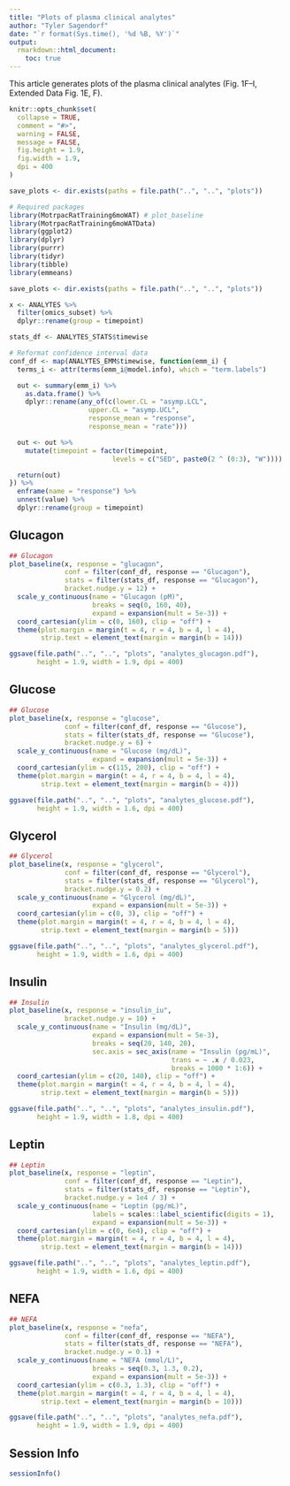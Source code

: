 ```yaml
---
title: "Plots of plasma clinical analytes"
author: "Tyler Sagendorf"
date: "`r format(Sys.time(), '%d %B, %Y')`"
output: 
  rmarkdown::html_document:
    toc: true
---
```


This article generates plots of the plasma clinical analytes (Fig. 1F--I, Extended Data Fig. 1E, F).

```r
knitr::opts_chunk$set(
  collapse = TRUE,
  comment = "#>",
  warning = FALSE,
  message = FALSE,
  fig.height = 1.9,
  fig.width = 1.9,
  dpi = 400
)

save_plots <- dir.exists(paths = file.path("..", "..", "plots"))
```

```r
# Required packages
library(MotrpacRatTraining6moWAT) # plot_baseline
library(MotrpacRatTraining6moWATData)
library(ggplot2)
library(dplyr)
library(purrr)
library(tidyr)
library(tibble)
library(emmeans)

save_plots <- dir.exists(paths = file.path("..", "..", "plots"))
```

```r
x <- ANALYTES %>%
  filter(omics_subset) %>%
  dplyr::rename(group = timepoint)

stats_df <- ANALYTES_STATS$timewise

# Reformat confidence interval data
conf_df <- map(ANALYTES_EMM$timewise, function(emm_i) {
  terms_i <- attr(terms(emm_i@model.info), which = "term.labels")

  out <- summary(emm_i) %>%
    as.data.frame() %>%
    dplyr::rename(any_of(c(lower.CL = "asymp.LCL",
                    upper.CL = "asymp.UCL",
                    response_mean = "response",
                    response_mean = "rate")))

  out <- out %>%
    mutate(timepoint = factor(timepoint,
                          levels = c("SED", paste0(2 ^ (0:3), "W"))))

  return(out)
}) %>%
  enframe(name = "response") %>%
  unnest(value) %>%
  dplyr::rename(group = timepoint)
```

## Glucagon

```r
## Glucagon
plot_baseline(x, response = "glucagon",
              conf = filter(conf_df, response == "Glucagon"),
              stats = filter(stats_df, response == "Glucagon"),
              bracket.nudge.y = 12) +
  scale_y_continuous(name = "Glucagon (pM)",
                     breaks = seq(0, 160, 40),
                     expand = expansion(mult = 5e-3)) +
  coord_cartesian(ylim = c(0, 160), clip = "off") +
  theme(plot.margin = margin(t = 4, r = 4, b = 4, l = 4),
        strip.text = element_text(margin = margin(b = 14)))
```

```r
ggsave(file.path("..", "..", "plots", "analytes_glucagon.pdf"),
       height = 1.9, width = 1.9, dpi = 400)
```


## Glucose

```r
## Glucose
plot_baseline(x, response = "glucose",
              conf = filter(conf_df, response == "Glucose"),
              stats = filter(stats_df, response == "Glucose"),
              bracket.nudge.y = 6) +
  scale_y_continuous(name = "Glucose (mg/dL)",
                     expand = expansion(mult = 5e-3)) +
  coord_cartesian(ylim = c(115, 200), clip = "off") +
  theme(plot.margin = margin(t = 4, r = 4, b = 4, l = 4),
        strip.text = element_text(margin = margin(b = 4)))
```

```r
ggsave(file.path("..", "..", "plots", "analytes_glucose.pdf"),
       height = 1.9, width = 1.6, dpi = 400)
```


## Glycerol

```r
## Glycerol
plot_baseline(x, response = "glycerol",
              conf = filter(conf_df, response == "Glycerol"),
              stats = filter(stats_df, response == "Glycerol"),
              bracket.nudge.y = 0.2) +
  scale_y_continuous(name = "Glycerol (mg/dL)",
                     expand = expansion(mult = 5e-3)) +
  coord_cartesian(ylim = c(0, 3), clip = "off") +
  theme(plot.margin = margin(t = 4, r = 4, b = 4, l = 4),
        strip.text = element_text(margin = margin(b = 5)))
```

```r
ggsave(file.path("..", "..", "plots", "analytes_glycerol.pdf"),
       height = 1.9, width = 1.6, dpi = 400)
```


## Insulin

```r
## Insulin
plot_baseline(x, response = "insulin_iu",
              bracket.nudge.y = 10) +
  scale_y_continuous(name = "Insulin (mg/dL)",
                     expand = expansion(mult = 5e-3),
                     breaks = seq(20, 140, 20),
                     sec.axis = sec_axis(name = "Insulin (pg/mL)",
                                         trans = ~ .x / 0.023,
                                         breaks = 1000 * 1:6)) +
  coord_cartesian(ylim = c(20, 140), clip = "off") +
  theme(plot.margin = margin(t = 4, r = 4, b = 4, l = 4),
        strip.text = element_text(margin = margin(b = 5)))
```

```r
ggsave(file.path("..", "..", "plots", "analytes_insulin.pdf"),
       height = 1.9, width = 1.8, dpi = 400)
```


## Leptin

```r
## Leptin
plot_baseline(x, response = "leptin",
              conf = filter(conf_df, response == "Leptin"),
              stats = filter(stats_df, response == "Leptin"),
              bracket.nudge.y = 1e4 / 3) +
  scale_y_continuous(name = "Leptin (pg/mL)",
                     labels = scales::label_scientific(digits = 1),
                     expand = expansion(mult = 5e-3)) +
  coord_cartesian(ylim = c(0, 6e4), clip = "off") +
  theme(plot.margin = margin(t = 4, r = 4, b = 4, l = 4),
        strip.text = element_text(margin = margin(b = 14)))
```

```r
ggsave(file.path("..", "..", "plots", "analytes_leptin.pdf"),
       height = 1.9, width = 1.6, dpi = 400)
```


## NEFA

```r
## NEFA
plot_baseline(x, response = "nefa",
              conf = filter(conf_df, response == "NEFA"),
              stats = filter(stats_df, response == "NEFA"),
              bracket.nudge.y = 0.1) +
  scale_y_continuous(name = "NEFA (mmol/L)",
                     breaks = seq(0.3, 1.3, 0.2),
                     expand = expansion(mult = 5e-3)) +
  coord_cartesian(ylim = c(0.3, 1.3), clip = "off") +
  theme(plot.margin = margin(t = 4, r = 4, b = 4, l = 4),
        strip.text = element_text(margin = margin(b = 10)))
```

```r
ggsave(file.path("..", "..", "plots", "analytes_nefa.pdf"),
       height = 1.9, width = 1.9, dpi = 400)
```


## Session Info

```r
sessionInfo()
```

